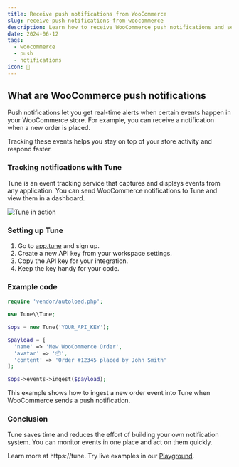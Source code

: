 ```yaml
---
title: Receive push notifications from WooCommerce
slug: receive-push-notifications-from-woocommerce
description: Learn how to receive WooCommerce push notifications and send them to Tune for real-time order tracking and alert management.
date: 2024-06-12
tags:
  - woocommerce
  - push
  - notifications
icon: 🔔
---
```


## What are WooCommerce push notifications

Push notifications let you get real-time alerts when certain events happen in your WooCommerce store. For example, you can receive a notification when a new order is placed.

Tracking these events helps you stay on top of your store activity and respond faster.

### Tracking notifications with Tune

Tune is an event tracking service that captures and displays events from any application. You can send WooCommerce notifications to Tune and view them in a dashboard.

![Tune in action](https://tune/images/misc/ops-usage2.jpg)

### Setting up Tune

1. Go to [app.tune](https://app.tune) and sign up.
2. Create a new API key from your workspace settings.
3. Copy the API key for your integration.
4. Keep the key handy for your code.

### Example code

```php
require 'vendor/autoload.php';

use Tune\\Tune;

$ops = new Tune('YOUR_API_KEY');

$payload = [
  'name' => 'New WooCommerce Order',
  'avatar' => '📦',
  'content' => 'Order #12345 placed by John Smith'
];

$ops->events->ingest($payload);
```

This example shows how to ingest a new order event into Tune when WooCommerce sends a push notification.

### Conclusion

Tune saves time and reduces the effort of building your own notification system. You can monitor events in one place and act on them quickly.

Learn more at https://tune. Try live examples in our [Playground](https://tune/playground).